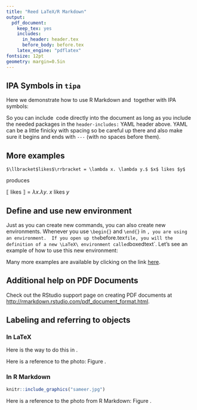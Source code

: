 ```yaml
---
title: "Reed LaTeX/R Markdown"
output:
  pdf_document:
    keep_tex: yes
    includes: 
      in_header: header.tex
      before_body: before.tex
    latex_engine: "pdflatex"
fontsize: 12pt
geometry: margin=0.5in
---
```


## IPA Symbols in `tipa`

Here we demonstrate how to use R Markdown and \LaTeX\ together with IPA symbols:

\textipa{[\!b] [\:r] [\;B]}\quad{\tipasafemode
 $a\:a\quad b\;b\quad c\!c\quad\| $ }\quad
\textipa{[\!b] [\:r] [\;B] (back again!)}

So you can include \LaTeX\ code directly into the document as long as you include the needed packages in the `header-includes:` YAML header above.  YAML can be a little finicky with spacing so be careful up there and also make sure it begins and ends with `---` (with no spaces before them).

## More examples

```
$\llbracket$likes$\rrbracket = \lambda x. \lambda y.$ $x$ likes $y$
```

produces

$\llbracket$ likes $\rrbracket = \lambda x. \lambda y.$ $x$ likes $y$

## Define and use new environment

Just as you can create new commands, you can also create new environments.  Whenever you use `\begin{}` and `\end{}` in \LaTeX`, you are using an environment.  If you open up the `before.tex` file, you will the definition of a new \LaTeX\ environment called `boxedtext`.  Let's see an example of how to use this new environment:

\begin{boxedtext}
This is the text formatted by the boxed environment
\end{boxedtext}

Many more examples are available by clicking on the link [here](https://www.sharelatex.com/learn/Environments).

## Additional help on PDF Documents

Check out the RStudio support page on creating PDF documents at <http://rmarkdown.rstudio.com/pdf_document_format.html>.

\newpage

## Labeling and referring to objects

### In LaTeX

Here is the way to do this in \LaTeX\.

\begin{figure}[H]
  \centering
    \includegraphics{sameer}
  \caption{Sameer photo}
  \label{fig:sameer}
\end{figure}

Here is a reference to the photo:  Figure \ref{fig:sameer}.

\newpage

### In R Markdown

```r
knitr::include_graphics("sameer.jpg")
```

Here is a reference to the photo from R Markdown: Figure \ref{fig:sameer2}.
